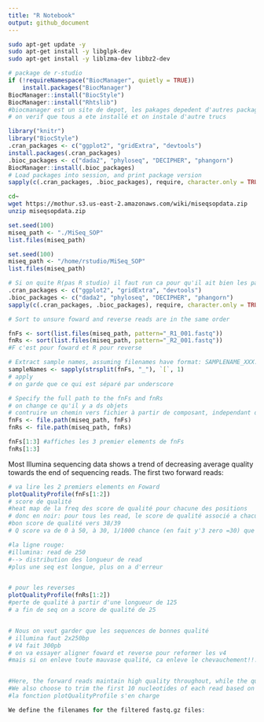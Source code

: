 ```yaml
---
title: "R Notebook"
output: github_document
---
```


```bash
sudo apt-get update -y
sudo apt-get install -y libglpk-dev 
sudo apt-get install -y liblzma-dev libbz2-dev
```

```r
# package de r-studio
if (!requireNamespace("BiocManager", quietly = TRUE))
    install.packages("BiocManager")
BiocManager::install("BiocStyle")
BiocManager::install("Rhtslib")
#biocmanager est un site de depot, les pakages depedent d'autres packages et biomarqueur regle tous pour nous
# on verif que tous a ete installé et on instale d'autre trucs
```

```r
library("knitr")
library("BiocStyle")
.cran_packages <- c("ggplot2", "gridExtra", "devtools")
install.packages(.cran_packages) 
.bioc_packages <- c("dada2", "phyloseq", "DECIPHER", "phangorn")
BiocManager::install(.bioc_packages)
# Load packages into session, and print package version
sapply(c(.cran_packages, .bioc_packages), require, character.only = TRUE)
```

```bash
cd~
wget https://mothur.s3.us-east-2.amazonaws.com/wiki/miseqsopdata.zip
unzip miseqsopdata.zip
```

````r
set.seed(100)
miseq_path <- "./MiSeq_SOP" 
list.files(miseq_path)
````

````r
set.seed(100)
miseq_path <- "/home/rstudio/MiSeq_SOP"
list.files(miseq_path)
````

````r
# Si on quite R(pas R studio) il faut run ca pour qu'il ait bien les packages
.cran_packages <- c("ggplot2", "gridExtra", "devtools")
.bioc_packages <- c("dada2", "phyloseq", "DECIPHER", "phangorn")
sapply(c(.cran_packages, .bioc_packages), require, character.only = TRUE)
````


````r
# Sort to unsure foward and reverse reads are in the same order

fnFs <- sort(list.files(miseq_path, pattern="_R1_001.fastq"))
fnRs <- sort(list.files(miseq_path, pattern="_R2_001.fastq"))
#F c'est pour foward et R pour reverse

# Extract sample names, assuming filenames have format: SAMPLENAME_XXX.fastq
sampleNames <- sapply(strsplit(fnFs, "_"), `[`, 1)
# apply
# on garde que ce qui est séparé par underscore

# Specify the full path to the fnFs and fnRs
# on change ce qu'il y a ds objets
# contruire un chemin vers fichier à partir de composant, independant de la plateforme
fnFs <- file.path(miseq_path, fnFs)
fnRs <- file.path(miseq_path, fnRs)
````

````r
fnFs[1:3] #affiches les 3 premier elements de fnFs
fnRs[1:3]
````


Most Illumina sequencing data shows a trend of decreasing average quality towards the end of sequencing reads.
The first two forward reads:
````r
# va lire les 2 premiers elements en Foward
plotQualityProfile(fnFs[1:2])
# score de qualité
#heat map de la freq des score de qualité pour chacune des positions
# donc en noir: pour tous les read, le score de qualité associé a chacune des bases le plus frequent c'est 38
#bon score de qualité vers 38/39
# Q score va de 0 à 50, à 30, 1/1000 chance (en fait y'3 zero =30) que cette base la est pas la bonne base

#la ligne rouge:
#illumina: read de 250
#--> distribution des longueur de read
#plus une seq est longue, plus on a d'erreur


# pour les reverses
plotQualityProfile(fnRs[1:2])
#perte de qualité à partir d'une longueur de 125
# a fin de seq on a score de qualité de 25


# Nous on veut garder que les sequences de bonnes qualité
# illumina faut 2x250bp
# V4 fait 300pb
# on va essayer aligner foward et reverse pour reformer les v4
#mais si on enleve toute mauvase qualité, ca enleve le chevauchement!!! donc faut conserver alignement (au moins 1à, mais vauut mieux alignement de 20)


#Here, the forward reads maintain high quality throughout, while the quality of the reverse reads drops significantly #at about position 160. Therefore, we choose to truncate the forward reads at position 245, and the reverse reads at #position 160. 
#We also choose to trim the first 10 nucleotides of each read based on empirical observations across many Illumina #datasets that these base positions are particularly likely to contain pathological errors.
#la fonction plotQualityProfile s'en charge

````

````r

We define the filenames for the filtered fastq.gz files:




````


